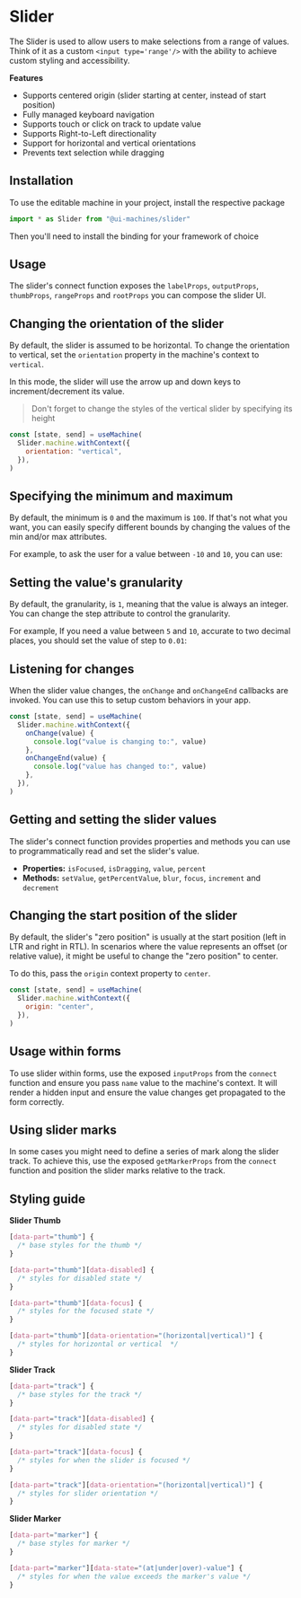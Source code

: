 # Slider

The Slider is used to allow users to make selections from a range of values.
Think of it as a custom `<input type='range'/>` with the ability to achieve
custom styling and accessibility.

<Showcase id="Slider" />

**Features**

- Supports centered origin (slider starting at center, instead of start
  position)
- Fully managed keyboard navigation
- Supports touch or click on track to update value
- Supports Right-to-Left directionality
- Support for horizontal and vertical orientations
- Prevents text selection while dragging

## Installation

To use the editable machine in your project, install the respective package

<InstallSnippet package="@ui-machines/slider" />

```jsx
import * as Slider from "@ui-machines/slider"
```

Then you'll need to install the binding for your framework of choice

<CodeSnippet id="slider/installation.mdx" />

## Usage

The slider's connect function exposes the `labelProps`, `outputProps`,
`thumbProps`, `rangeProps` and `rootProps` you can compose the slider UI.

<CodeSnippet id="slider/usage.mdx" />

## Changing the orientation of the slider

By default, the slider is assumed to be horizontal. To change the orientation to
vertical, set the `orientation` property in the machine's context to `vertical`.

In this mode, the slider will use the arrow up and down keys to
increment/decrement its value.

> Don't forget to change the styles of the vertical slider by specifying its
> height

```jsx
const [state, send] = useMachine(
  Slider.machine.withContext({
    orientation: "vertical",
  }),
)
```

<CodeSnippet id="slider/vertical-slider.mdx" />

## Specifying the minimum and maximum

By default, the minimum is `0` and the maximum is `100`. If that's not what you
want, you can easily specify different bounds by changing the values of the min
and/or max attributes.

For example, to ask the user for a value between `-10` and `10`, you can use:

<CodeSnippet id="slider/setting-min-max.mdx" />

## Setting the value's granularity

By default, the granularity, is `1`, meaning that the value is always an
integer. You can change the step attribute to control the granularity.

For example, If you need a value between `5` and `10`, accurate to two decimal
places, you should set the value of step to `0.01`:

<CodeSnippet id="slider/setting-step.mdx" />

## Listening for changes

When the slider value changes, the `onChange` and `onChangeEnd` callbacks are
invoked. You can use this to setup custom behaviors in your app.

```jsx
const [state, send] = useMachine(
  Slider.machine.withContext({
    onChange(value) {
      console.log("value is changing to:", value)
    },
    onChangeEnd(value) {
      console.log("value has changed to:", value)
    },
  }),
)
```

## Getting and setting the slider values

The slider's connect function provides properties and methods you can use to
programmatically read and set the slider's value.

- **Properties:** `isFocused`, `isDragging`, `value`, `percent`
- **Methods:** `setValue`, `getPercentValue`, `blur`, `focus`, `increment` and
  `decrement`

<CodeSnippet id="slider/programmatic-control.mdx" />

## Changing the start position of the slider

By default, the slider's "zero position" is usually at the start position (left
in LTR and right in RTL). In scenarios where the value represents an offset (or
relative value), it might be useful to change the "zero position" to center.

To do this, pass the `origin` context property to `center`.

```jsx
const [state, send] = useMachine(
  Slider.machine.withContext({
    origin: "center",
  }),
)
```

<CodeSnippet id="slider/center-origin.mdx" />

## Usage within forms

To use slider within forms, use the exposed `inputProps` from the `connect`
function and ensure you pass `name` value to the machine's context. It will
render a hidden input and ensure the value changes get propagated to the form
correctly.

<CodeSnippet id="slider/form-usage.mdx" />

## Using slider marks

In some cases you might need to define a series of mark along the slider track.
To achieve this, use the exposed `getMarkerProps` from the `connect` function
and position the slider marks relative to the track.

<CodeSnippet id="slider/using-marks.mdx" />

## Styling guide

**Slider Thumb**

```css
[data-part="thumb"] {
  /* base styles for the thumb */
}

[data-part="thumb"][data-disabled] {
  /* styles for disabled state */
}

[data-part="thumb"][data-focus] {
  /* styles for the focused state */
}

[data-part="thumb"][data-orientation="(horizontal|vertical)"] {
  /* styles for horizontal or vertical  */
}
```

**Slider Track**

```css
[data-part="track"] {
  /* base styles for the track */
}

[data-part="track"][data-disabled] {
  /* styles for disabled state */
}

[data-part="track"][data-focus] {
  /* styles for when the slider is focused */
}

[data-part="track"][data-orientation="(horizontal|vertical)"] {
  /* styles for slider orientation */
}
```

**Slider Marker**

```css
[data-part="marker"] {
  /* base styles for marker */
}

[data-part="marker"][data-state="(at|under|over)-value"] {
  /* styles for when the value exceeds the marker's value */
}
```
